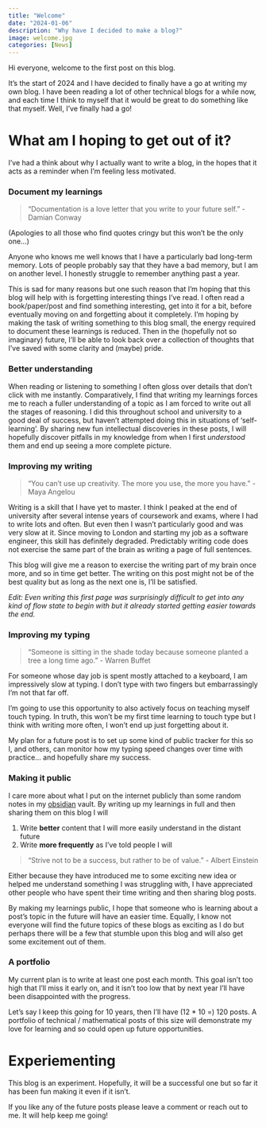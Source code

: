 ```yaml
---
title: "Welcome"
date: "2024-01-06"
description: "Why have I decided to make a blog?"
image: welcome.jpg
categories: [News]
---
```


Hi everyone, welcome to the first post on this blog.

It's the start of 2024 and I have decided to finally have a go at writing my own blog. I have been reading a lot of other technical blogs for a while now, and each time I think to myself that it would be great to do something like that myself. Well, I've finally had a go! 

# What am I hoping to get out of it?

I've had a think about why I actually want to write a blog, in the hopes that it acts as a reminder when I'm feeling less motivated.

### Document my learnings

> "Documentation is a love letter that you write to your future self." - Damian Conway

(Apologies to all those who find quotes cringy but this won't be the only one...)

Anyone who knows me well knows that I have a particularly bad long-term memory. Lots of people probably say that they have a bad memory, but I am on another level. I honestly struggle to remember anything past a year.

This is sad for many reasons but one such reason that I'm hoping that this blog will help with is forgetting interesting things I've read. I often read a book/paper/post and find something interesting, get into it for a bit, before eventually moving on and forgetting about it completely. I'm hoping by making the task of writing something to this blog small, the energy required to document these learnings is reduced. Then in the (hopefully not so imaginary) future, I'll be able to look back over a collection of thoughts that I've saved with some clarity and (maybe) pride.

### Better understanding

When reading or listening to something I often gloss over details that don't click with me instantly. Comparatively, I find that writing my learnings forces me to reach a fuller understanding of a topic as I am forced to write out all the stages of reasoning. I did this throughout school and university to a good deal of success, but haven't attempted doing this in situations of 'self-learning'. By sharing new fun intellectual discoveries in these posts, I will hopefully discover pitfalls in my knowledge from when I first *understood* them and end up seeing a more complete picture.

### Improving my writing

> "You can’t use up creativity. The more you use, the more you have." - Maya Angelou

Writing is a skill that I have yet to master. I think I peaked at the end of university after several intense years of coursework and exams, where I had to write lots and often. But even then I wasn't particularly good and was very slow at it. Since moving to London and starting my job as a software engineer, this skill has definitely degraded. Predictably writing code does not exercise the same part of the brain as writing a page of full sentences. 

This blog will give me a reason to exercise the writing part of my brain once more, and so in time get better. The writing on this post might not be of the best quality but as long as the next one is, I'll be satisfied. 

*Edit: Even writing this first page was surprisingly difficult to get into any kind of flow state to begin with but it already started getting easier towards the end.* 

### Improving my typing

> "Someone is sitting in the shade today because someone planted a tree a long time ago." - Warren Buffet

For someone whose day job is spent mostly attached to a keyboard, I am impressively slow at typing. I don't type with two fingers but embarrassingly I'm not that far off.

I'm going to use this opportunity to also actively focus on teaching myself touch typing. In truth, this won't be my first time learning to touch type but I think with writing more often, I won't end up just forgetting about it.

My plan for a future post is to set up some kind of public tracker for this so I, and others, can monitor how my typing speed changes over time with practice... and hopefully share my success.

### Making it public

I care more about what I put on the internet publicly than some random notes in my [obsidian](https://obsidian.md/) vault. By writing up my learnings in full and then sharing them on this blog I will

1. Write **better** content that I will more easily understand in the distant future
2. Write **more frequently** as I've told people I will

> "Strive not to be a success, but rather to be of value." - Albert Einstein

Either because they have introduced me to some exciting new idea or helped me understand something I was struggling with, I have appreciated other people who have spent their time writing and then sharing blog posts.

By making my learnings public, I hope that someone who is learning about a post's topic in the future will have an easier time. Equally, I know not everyone will find the future topics of these blogs as exciting as I do but perhaps there will be a few that stumble upon this blog and will also get some excitement out of them.

### A portfolio

My current plan is to write at least one post each month. This goal isn't too high that I'll miss it early on, and it isn't too low that by next year I'll have been disappointed with the progress.

Let's say I keep this going for 10 years, then I'll have (12 * 10 =) 120 posts. A portfolio of technical / mathematical posts of this size will demonstrate my love for learning and so could open up future opportunities.

# Experiementing

This blog is an experiment. Hopefully, it will be a successful one but so far it has been fun making it even if it isn't. 

If you like any of the future posts please leave a comment or reach out to me. It will help keep me going!
